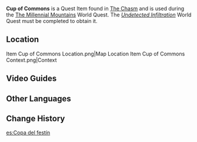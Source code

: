 {{Item Infobox
|id          = 101638
|image       = Item Cup of Commons.png
|type        = Quest Items
|description = One of the six lost offerings scattered throughout The Chasm. Neither stone nor gem, it somehow still became part of the Treasure Hoarders' loot hoard.<br />It has been filled by turns with fine wine, fair treasure, and blood. Now, its previous shame has been washed away, and it is ready to take on new memories.
|source1     = Found in [[The Chasm]] after completing the ''[[Undetected Infiltration]]''.
}}
'''Cup of Commons''' is a Quest Item found in [[The Chasm]] and is used during the [[The Millennial Mountains]] World Quest. The ''[[Undetected Infiltration]]'' World Quest must be completed to obtain it.

==Location==
<gallery>
Item Cup of Commons Location.png|Map Location
Item Cup of Commons Context.png|Context
</gallery>
==Video Guides==
{{EVT
|video1   = https://youtu.be/X9cJHl-354w
|caption1 = Cup of Common Location
}}

==Other Languages==
{{Other Languages
|default_hidden = 1
|en      = Cup of Commons
|zhs     = 共饮之杯
|zhs_rm  = Gòngyǐn zhī Bēi
|zht     = 共飲之杯
|zht_rm  = Gòngyǐn zhī Bēi
|ja      = 共飲の杯
|ja_rm   = Kyouin no Sakazuki
|ko      = 건배의 잔
|ko_rm   = Geonbae-ui Jan
|es      = Copa del festín
|fr      = Coupe des partages
|ru      = Общий кубок
|th      = ถ้วยแห่งสามัญ
|th_rm   = Thuai haeng Saman
|vi      = Ly Ăn Mừng
|de      = Kelch der netten Kameradschaft
|id      = Cangkir Kebersamaan
|pt      = Cálice do Festim
|tr      = Birlik Kadehi
|it      = Calice del popolo
}}

==Change History==
{{Change History|2.6}}

[[es:Copa del festín]]